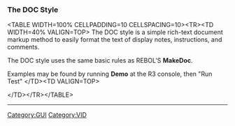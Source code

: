 ===The DOC Style===
&lt;TABLE WIDTH=100% CELLPADDING=10 CELLSPACING=10&gt;&lt;TR&gt;&lt;TD WIDTH=40% VALIGN=TOP&gt;
The DOC style is  a simple rich-text document markup method to easily format
the text of display notes, instructions, and comments.

The DOC style uses the same basic rules as REBOL'S '''MakeDoc'''.

Examples may be found by running '''Demo''' at the R3 console, then &quot;Run Test&quot;
&lt;/TD&gt;&lt;TD VALIGN=TOP&gt;

&lt;/TD&gt;&lt;/TR&gt;&lt;/TABLE&gt;




----
{{Template:Scripting_with_VID_TOC}}
[[Category:GUI]]
[[Category:VID]]